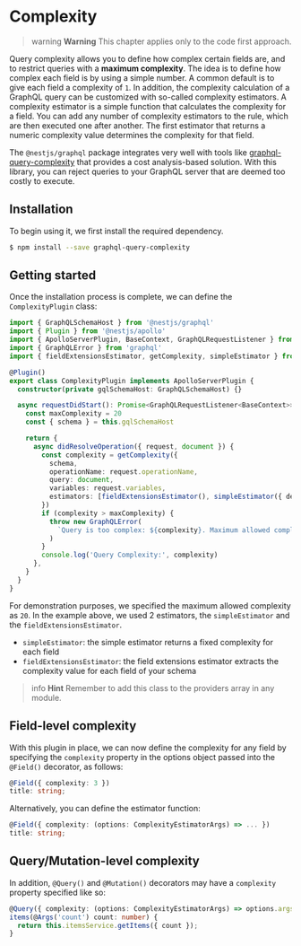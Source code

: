 # Complexity

> warning **Warning** This chapter applies only to the code first approach.

Query complexity allows you to define how complex certain fields are, and to restrict queries with a **maximum complexity**. The idea is to define how complex each field is by using a simple number. A common default is to give each field a complexity of `1`. In addition, the complexity calculation of a GraphQL query can be customized with so-called complexity estimators. A complexity estimator is a simple function that calculates the complexity for a field. You can add any number of complexity estimators to the rule, which are then executed one after another. The first estimator that returns a numeric complexity value determines the complexity for that field.

The `@nestjs/graphql` package integrates very well with tools like [graphql-query-complexity](https://github.com/slicknode/graphql-query-complexity) that provides a cost analysis-based solution. With this library, you can reject queries to your GraphQL server that are deemed too costly to execute.

## Installation

To begin using it, we first install the required dependency.

```bash
$ npm install --save graphql-query-complexity
```

## Getting started

Once the installation process is complete, we can define the `ComplexityPlugin` class:

```ts
import { GraphQLSchemaHost } from '@nestjs/graphql'
import { Plugin } from '@nestjs/apollo'
import { ApolloServerPlugin, BaseContext, GraphQLRequestListener } from '@apollo/server'
import { GraphQLError } from 'graphql'
import { fieldExtensionsEstimator, getComplexity, simpleEstimator } from 'graphql-query-complexity'

@Plugin()
export class ComplexityPlugin implements ApolloServerPlugin {
  constructor(private gqlSchemaHost: GraphQLSchemaHost) {}

  async requestDidStart(): Promise<GraphQLRequestListener<BaseContext>> {
    const maxComplexity = 20
    const { schema } = this.gqlSchemaHost

    return {
      async didResolveOperation({ request, document }) {
        const complexity = getComplexity({
          schema,
          operationName: request.operationName,
          query: document,
          variables: request.variables,
          estimators: [fieldExtensionsEstimator(), simpleEstimator({ defaultComplexity: 1 })],
        })
        if (complexity > maxComplexity) {
          throw new GraphQLError(
            `Query is too complex: ${complexity}. Maximum allowed complexity: ${maxComplexity}`
          )
        }
        console.log('Query Complexity:', complexity)
      },
    }
  }
}
```

For demonstration purposes, we specified the maximum allowed complexity as `20`. In the example above, we used 2 estimators, the `simpleEstimator` and the `fieldExtensionsEstimator`.

- `simpleEstimator`: the simple estimator returns a fixed complexity for each field
- `fieldExtensionsEstimator`: the field extensions estimator extracts the complexity value for each field of your schema

> info **Hint** Remember to add this class to the providers array in any module.

## Field-level complexity

With this plugin in place, we can now define the complexity for any field by specifying the `complexity` property in the options object passed into the `@Field()` decorator, as follows:

```ts
@Field({ complexity: 3 })
title: string;
```

Alternatively, you can define the estimator function:

```ts
@Field({ complexity: (options: ComplexityEstimatorArgs) => ... })
title: string;
```

## Query/Mutation-level complexity

In addition, `@Query()` and `@Mutation()` decorators may have a `complexity` property specified like so:

```ts
@Query({ complexity: (options: ComplexityEstimatorArgs) => options.args.count * options.childComplexity })
items(@Args('count') count: number) {
  return this.itemsService.getItems({ count });
}
```
